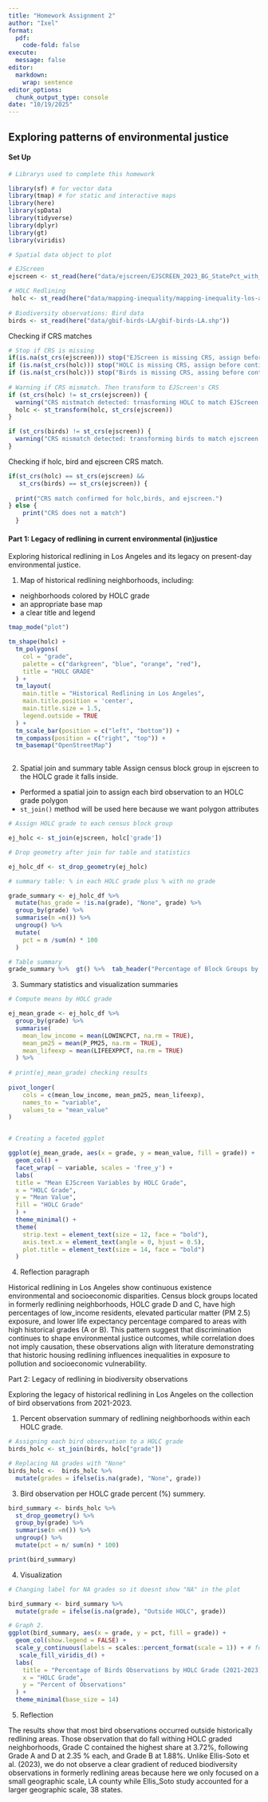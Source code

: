```yaml
---
title: "Homework Assignment 2"
author: "Ixel"
format: 
  pdf:
    code-fold: false
execute:
  message: false
editor: 
  markdown: 
    wrap: sentence
editor_options:
  chunk_output_type: console
date: "10/19/2025"
---
```


## Exploring patterns of environmental justice

#### Set Up

```r

# Librarys used to complete this homework

library(sf) # for vector data 
library(tmap) # for static and interactive maps
library(here)
library(spData) 
library(tidyverse)
library(dplyr)
library(gt)
library(viridis)

```

```r
# Spatial data object to plot

# EJScreen 
ejscreen <- st_read(here("data/ejscreen/EJSCREEN_2023_BG_StatePct_with_AS_CNMI_GU_VI.gdb"))

# HOLC Redlining
 holc <- st_read(here("data/mapping-inequality/mapping-inequality-los-angeles.json"))
 
# Biodiversity observations: Bird data
birds <- st_read(here("data/gbif-birds-LA/gbif-birds-LA.shp"))
```
Checking if CRS matches

```r
# Stop if CRS is missing
if(is.na(st_crs(ejscreen))) stop("EJScreen is missing CRS, assign before continuing.")
if (is.na(st_crs(holc))) stop("HOLC is missing CRS, assign before continuing")
if (is.na(st_crs(holc))) stop("Birds is missing CRS, assing before continuing")
  
# Warning if CRS mismatch. Then transform to EJScreen's CRS
if (st_crs(holc) != st_crs(ejscreen)) {
  warning("CRS mistmatch detected: trnasforming HOLC to match EJScreen.")
  holc <- st_transform(holc, st_crs(ejscreen))
}

if (st_crs(birds) != st_crs(ejscreen)) {
  warning("CRS mismatch detected: transforming birds to match ejscreen.")
}
```

Checking if holc, bird and ejscreen CRS match.

```r
if(st_crs(holc) == st_crs(ejscreen) &&
   st_crs(birds) == st_crs(ejscreen)) {
  
  print("CRS match confirmed for holc,birds, and ejscreen.")
} else {
    print("CRS does not a match")
  }
```


#### Part 1: Legacy of redlining in current environmental (in)justice
 
Exploring historical redlining in Los Angeles and its legacy on present-day environmental justice.
 
1. Map of historical redlining neighborhoods, including:
- neighborhoods colored by HOLC grade
- an appropriate base map
- a clear title and legend

```r

tmap_mode("plot")

tm_shape(holc) +
  tm_polygons(
    col = "grade",
    palette = c("darkgreen", "blue", "orange", "red"),
    title = "HOLC GRADE"
  ) +
  tm_layout(
    main.title = "Historical Redlining in Los Angeles",
    main.title.position = 'center',
    main.title.size = 1.5,
    legend.outside = TRUE
  ) + 
  tm_scale_bar(position = c("left", "bottom")) +
  tm_compass(position = c("right", "top")) +
  tm_basemap("OpenStreetMap") 
  

```
2.  Spatial join and summary table
Assign census block group in ejscreen to the HOLC grade it falls inside.
- Performed a spatial join to assign each bird observation to an HOLC grade polygon 
- `st_join()` method will be used here because we want polygon attributes

```r
# Assign HOLC grade to each census block group

ej_holc <- st_join(ejscreen, holc['grade'])

# Drop geometry after join for table and statistics

ej_holc_df <- st_drop_geometry(ej_holc)

# summary table: % in each HOLC grade plus % with no grade

grade_summary <- ej_holc_df %>% 
  mutate(has_grade = !is.na(grade), "None", grade) %>% 
  group_by(grade) %>% 
  summarise(n =n()) %>% 
  ungroup() %>% 
  mutate(
    pct = n /sum(n) * 100
  )

# Table summary
grade_summary %>%  gt() %>%  tab_header("Percentage of Block Groups by HOLC Grade")
```

3. Summary statistics and visualization summaries
```r
# Compute means by HOLC grade

ej_mean_grade <- ej_holc_df %>% 
  group_by(grade) %>% 
  summarise(
    mean_low_income = mean(LOWINCPCT, na.rm = TRUE),
    mean_pm25 = mean(P_PM25, na.rm = TRUE),
    mean_lifeexp = mean(LIFEEXPPCT, na.rm = TRUE)
  ) %>% 
  
# print(ej_mean_grade) checking results
  
pivot_longer(
    cols = c(mean_low_income, mean_pm25, mean_lifeexp),
    names_to = "variable",
    values_to = "mean_value"
)


# Creating a faceted ggplot

ggplot(ej_mean_grade, aes(x = grade, y = mean_value, fill = grade)) +
  geom_col() +
  facet_wrap( ~ variable, scales = 'free_y') +
  labs(
  title = "Mean EJScreen Variables by HOLC Grade",
  x = "HOLC Grade",
  y = "Mean Value",
  fill = "HOLC Grade"
  ) +
  theme_minimal() +
  theme(
    strip.text = element_text(size = 12, face = "bold"),
    axis.text.x = element_text(angle = 0, hjust = 0.5),
    plot.title = element_text(size = 14, face = "bold")
  )
```
4. Reflection paragraph

Historical redlining in Los Angeles show continuous existence environmental and socioeconomic disparities. Census block groups located in formerly redlining neighborhoods, HOLC grade D and C,  have high percentages of low_income residents, elevated particular matter (PM 2.5) exposure, and lower life expectancy percentage compared to areas with high historical grades (A or B). This pattern suggest that discrimination continues to shape environmental justice outcomes, while correlation does not imply causation, these observations align with literature demonstrating that historic housing redlining influences inequalities in exposure to pollution and socioeconomic vulnerability.  




Part 2: Legacy of redlining in biodiversity observations

Exploring the legacy of historical redlining in Los Angeles on the collection of bird observations from 2021-2023.

1. Percent observation summary of redlining neighborhoods within each HOLC grade.

```r
# Assigning each bird observation to a HOLC grade
birds_holc <- st_join(birds, holc["grade"])

# Replacing NA grades with "None"
birds_holc <-  birds_holc %>% 
  mutate(grades = ifelse(is.na(grade), "None", grade))
```

3. Bird observation per HOLC grade percent (%) summery.  

```r
bird_summary <- birds_holc %>% 
  st_drop_geometry() %>% 
  group_by(grade) %>% 
  summarise(n =n()) %>% 
  ungroup() %>% 
  mutate(pct = n/ sum(n) * 100)

print(bird_summary)

```

4. Visualization

```r

# Changing label for NA grades so it doesnt show "NA" in the plot

bird_summary <- bird_summary %>% 
  mutate(grade = ifelse(is.na(grade), "Outside HOLC", grade))

# Graph 2.
ggplot(bird_summary, aes(x = grade, y = pct, fill = grade)) +
  geom_col(show.legend = FALSE) +
  scale_y_continuous(labels = scales::percent_format(scale = 1)) + # format y-axis to display % instead of raw numbers
   scale_fill_viridis_d() +
  labs(
    title = "Percentage of Birds Observations by HOLC Grade (2021-2023)",
    x = "HOLC Grade",
    y = "Percent of Observations"
  ) +
  theme_minimal(base_size = 14)

```


5. Reflection 

The results show that most bird observations occurred outside historically redlining areas. Those observation that do fall withing HOLC graded neighborhoods, Grade C contained the highest share at 3.72%, following Grade A and D at 2.35 % each, and Grade B at 1.88%. Unlike Ellis-Soto et al. (2023), we do not observe a clear gradient of reduced biodiversity observations in formerly redlining areas because here we only focused on a small geographic scale, LA county while Ellis_Soto study accounted for a larger geographic scale, 38 states. 